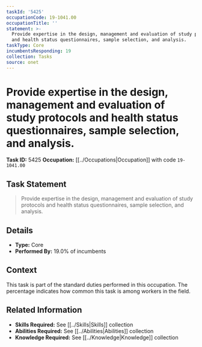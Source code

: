```yaml
---
taskId: '5425'
occupationCode: 19-1041.00
occupationTitle: ''
statement: >-
  Provide expertise in the design, management and evaluation of study protocols
  and health status questionnaires, sample selection, and analysis.
taskType: Core
incumbentsResponding: 19
collection: Tasks
source: onet
---
```

# Provide expertise in the design, management and evaluation of study protocols and health status questionnaires, sample selection, and analysis.

**Task ID:** 5425
**Occupation:** [[../Occupations|Occupation]] with code `19-1041.00`

## Task Statement

> Provide expertise in the design, management and evaluation of study protocols and health status questionnaires, sample selection, and analysis.

## Details

- **Type:** Core
- **Performed By:** 19.0% of incumbents

## Context

This task is part of the standard duties performed in this occupation. The percentage indicates how common this task is among workers in the field.

## Related Information

- **Skills Required:** See [[../Skills|Skills]] collection
- **Abilities Required:** See [[../Abilities|Abilities]] collection
- **Knowledge Required:** See [[../Knowledge|Knowledge]] collection
